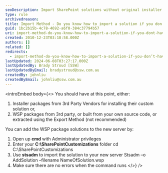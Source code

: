 ```yaml
---
seoDescription: Import SharePoint solutions without original installer using stsadm command to add customizations and packages to new server.
type: rule
archivedreason:
title: Import Method - Do you know how to import a solution if you don’t have the original installer? (optional)
guid: 1bc2b15b-4c78-4692-a6f0-384c37794b57
uri: import-method-do-you-know-how-to-import-a-solution-if-you-dont-have-the-original-installer-optional
created: 2010-12-23T03:18:58.000Z
authors: []
related: []
redirects:
  - import-method-do-you-know-how-to-import-a-solution-if-you-don’t-have-the-original-installer-(optional)
lastUpdated: 2024-06-08T03:27:17.000Z
lastUpdatedBy: Brady Stroud [SSW]
lastUpdatedByEmail: bradystroud@ssw.com.au
createdBy: johnliu
createdByEmail: johnliu@ssw.com.au
---
```


<introEmbed
  body={<>
You should have at this point, either:

1.  Installer packages from 3rd Party Vendors for installing their custom solution or,
2.  WSP packages from 3rd party, or built from your own source code, or extracted using the Export Method (not recommended)

You can add the WSP package solutions to the new server by:

1. Open up **cmd** with Administrator privileges
2. Enter your **C:\SharePointCustomizations** folder
   cd C:\SharePointCustomizations
3. Use **stsadm** to import the solution to your new server
   Stsadm –o AddSolution –filename NameOfSolution.wsp
4. Make sure there are no errors when the command runs
  </>}
/>
